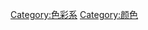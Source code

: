 {{Template:Shades_of_Orange|nocat=yes}}
{{Commonscat|Orange}}

[[Category:色彩系|Category:色彩系]]
[[Category:颜色|Category:颜色]]